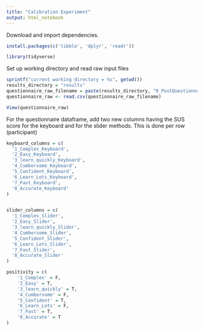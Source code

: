 ```yaml
---
title: "Calibration Experiment"
output: html_notebook
---
```

[comment]: <> (Markdown Section)
Download and import dependencies.
```r
install.packages(c('tibble', 'dplyr', 'readr'))

library(tidyverse)
```
Set up working directory and read raw input files
```r
sprintf("current working directory = %s", getwd())
results_directory = "results"
questionnaire_raw_filename = paste(results_directory, "0_PostQuestionnaire.csv", sep="/")
questionnaire_raw <- read.csv(questionnaire_raw_filename)

```
```r
View(questionnaire_raw)
```

For the questionnaire dataframe, add two new columns having the SUS score for the keyboard and for the slider methods. This is done per row (participant)

```r
keyboard_columns = c(
  '1_Complex_Keyboard',
  '2_Easy_Keyboard',
  '3_learn_quickly_Keyboard',
  '4_Cumbersome_Keyboard',
  '5_Confident_Keyboard',
  '6_Learn_Lots_Keyboard',
  '7_Fast_Keyboard',
  '8_Accurate_Keyboard'
)


slider_columns = c(
  '1_Complex_Slider',
  '2_Easy_Slider',
  '3_learn_quickly_Slider',
  '4_Cumbersome_Slider',
  '5_Confident_Slider',
  '6_Learn_Lots_Slider',
  '7_Fast_Slider',
  '8_Accurate_Slider'
)

positivity = c(
    '1_Complex' = F,
    '2_Easy' = T,
    '3_learn_quickly' = T,
    '4_Cumbersome' = F,
    '5_Confident' = T,
    '6_Learn_Lots' = F,
    '7_Fast' = T,
    '8_Accurate' = T
)



```

